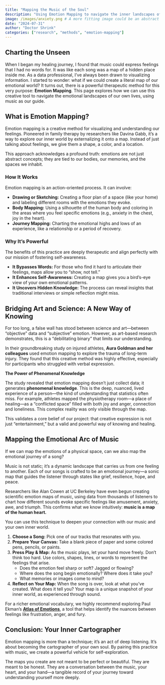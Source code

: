 ```yaml
---
title: "Mapping the Music of the Soul"
description: "Using Emotion Mapping to navigate the inner landscapes of our music."
image: /images/anxiety.png # A more fitting image could be an abstract map or colorful drawing
date: "2024-07-31"
author: "Doctor Shrink"
categories: ["research", "methods", "emotion-mapping"]
---
```


<!-- NEW Custom Hero Section -->
::: {.journey-hero style="background-image: url('/images/anxiety.png');"}
::: {.callout-note appearance="simple" icon=true}
## Charting the Unseen
When I began my healing journey, I found that music could express feelings that I had no words for. It was like each song was a map of a hidden place inside me. As a data professional, I've always been drawn to visualizing information. I started to wonder: what if we could create a literal map of our emotional world? It turns out, there is a powerful therapeutic method for this very purpose: **Emotion Mapping**. This page explores how we can use this creative tool to navigate the emotional landscapes of our own lives, using music as our guide.
:::
:::

## What is Emotion Mapping?

Emotion mapping is a creative method for visualizing and understanding our feelings. Pioneered in family therapy by researchers like Davina Gabb, it's a way to explore our inner world by externalizing it onto a map. Instead of just talking about feelings, we give them a shape, a color, and a location.

This approach acknowledges a profound truth: emotions are not just abstract concepts; they are tied to our bodies, our memories, and the spaces we inhabit.

::: {.grid}

::: {.g-col-12 .g-col-md-6}
### How It Works
Emotion mapping is an action-oriented process. It can involve:

-   **Drawing or Sketching:** Creating a floor plan of a space (like your home) and labeling different rooms with the emotions they evoke.
-   **Body Mapping:** Using a silhouette of the human body and coloring in the areas where you feel specific emotions (e.g., anxiety in the chest, joy in the heart).
-   **Journey Mapping:** Charting the emotional highs and lows of an experience, like a relationship or a period of recovery.
:::

::: {.g-col-12 .g-col-md-6}
### Why It's Powerful
The benefits of this practice are deeply therapeutic and align perfectly with our mission of fostering self-awareness.

-   **It Bypasses Words:** For those who find it hard to articulate their feelings, maps allow you to "show, not tell."
-   **It Enhances Self-Awareness:** Creating a map gives you a bird's-eye view of your own emotional patterns.
-   **It Uncovers Hidden Knowledge:** The process can reveal insights that traditional interviews or simple reflection might miss.
:::

:::

## Bridging Art and Science: A New Way of Knowing

For too long, a false wall has stood between science and art—between "objective" data and "subjective" emotion. However, as art-based research demonstrates, this is a "debilitating binary" that limits our understanding.

In their groundbreaking study on injured athletes, **Aura Goldman and her colleagues** used emotion mapping to explore the trauma of long-term injury. They found that this creative method was highly effective, especially for participants who struggled with verbal expression.

::: {.callout-warning}
::: {.callout-header}
**The Power of Phenomenal Knowledge**
:::
::: {.callout-body}
The study revealed that emotion mapping doesn't just collect data; it generates **phenomenal knowledge**. This is the deep, nuanced, lived experience of a person—the kind of understanding that statistics often miss. For example, athletes mapped the physiotherapy room—a place of healing—as a "conflicted space" filled with both joy and anger, connection and loneliness. This complex reality was only visible through the map.
:::
:::

This validates a core belief of our project: that creative expression is not just "entertainment," but a valid and powerful way of knowing and healing.


## Mapping the Emotional Arc of Music

If we can map the emotions of a physical space, can we also map the emotional journey of a song?

Music is not static; it's a dynamic landscape that carries us from one feeling to another. Each of our songs is crafted to be an emotional journey—a sonic map that guides the listener through states like grief, resilience, hope, and peace.

Researchers like Alan Cowen at UC Berkeley have even begun creating scientific emotion maps of music, using data from thousands of listeners to chart how different sounds evoke specific feelings like amusement, anxiety, awe, and triumph. This confirms what we know intuitively: **music is a map of the human heart.**

::: {.callout-tip title="Try It Yourself: Create Your Own Music Emotion Map" icon="true"}
You can use this technique to deepen your connection with our music and your own inner world.

1.  **Choose a Song:** Pick one of our tracks that resonates with you.
2.  **Prepare Your Canvas:** Take a blank piece of paper and some colored pens, pencils, or paints.
3.  **Press Play & Map:** As the music plays, let your hand move freely. Don't think too hard. Use colors, shapes, lines, or words to represent the feelings that arise.
    -   Does the emotion feel sharp or soft? Jagged or flowing?
    -   Where does the song begin emotionally? Where does it take you?
    -   What memories or images come to mind?
4.  **Reflect on Your Map:** When the song is over, look at what you've created. What does it tell you? Your map is a unique snapshot of your inner world, as experienced through sound.

For a richer emotional vocabulary, we highly recommend exploring Paul Ekman's **[Atlas of Emotions](https://atlasofemotions.org/)**, a tool that helps identify the nuances between feelings like frustration, anger, and fury.
:::


## Conclusion: Your Inner Cartographer

Emotion mapping is more than a technique; it's an act of deep listening. It's about becoming the cartographer of your own soul. By pairing this practice with music, we create a powerful vehicle for self-exploration.

The maps you create are not meant to be perfect or beautiful. They are meant to be honest. They are a conversation between the music, your heart, and your hand—a tangible record of your journey toward understanding yourself more deeply.